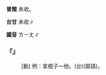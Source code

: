 
=={{ruby|( )|ㄌㄧㄤ}}==



'''普閩''' 未收。

'''台甘''' 未收∥

'''國音''' <rt>ㄌㄧㄤ</rt>∥

    

==='''『{{ruby|( )|ㄌㄧㄤ}}』'''===
: [動] 例：拿棍子～他。(台){{ruby|用|ㄧㄥ˫/ㄧㆲ˫}}{{ruby|棍|ㄍㄨㄣ˪}}{{ruby|仔|ㄚ}}{{ruby|共|ㄍㄚ˫}}{{ruby|伊|ㄧ}}{{ruby|<mark>&#xf9e6e;</mark>|ㄍㄧㄚㆵ}}{{ruby|落|ㄌㄜㆷ ͘}}{{ruby|去|·ㄎㄧ˪}}(鄙語)。
    
